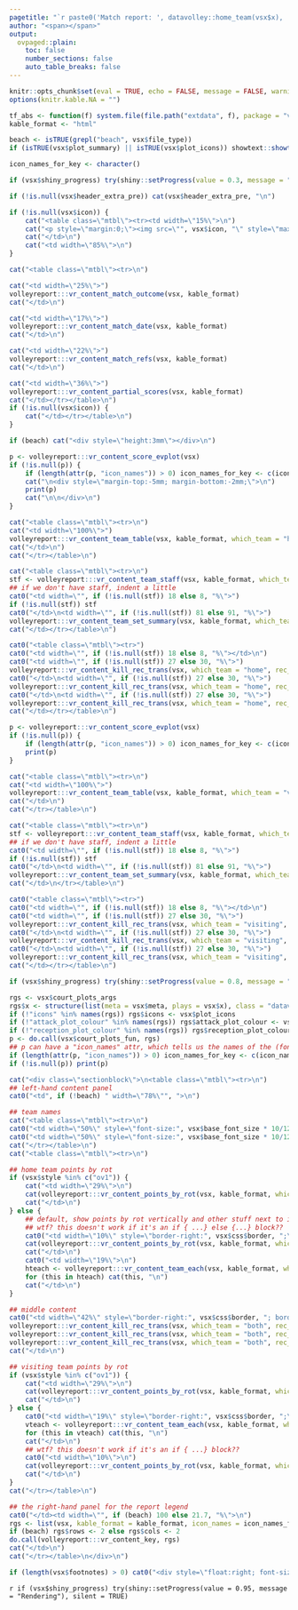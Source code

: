 ```yaml
---
pagetitle: "`r paste0('Match report: ', datavolley::home_team(vsx$x), ' vs ', datavolley::visiting_team(vsx$x))`"
author: "<span></span>"
output:
  ovpaged::plain:
    toc: false
    number_sections: false
    auto_table_breaks: false
---
```


```r
knitr::opts_chunk$set(eval = TRUE, echo = FALSE, message = FALSE, warning = FALSE, tidy = FALSE, cache = FALSE, include = TRUE, dpi = 175, fig.width = 12, fig.height = 8, fig.align = "center", results = "markup")
options(knitr.kable.NA = "")

tf_abs <- function(f) system.file(file.path("extdata", f), package = "volleyreport")
kable_format <- "html"

beach <- isTRUE(grepl("beach", vsx$file_type))
if (isTRUE(vsx$plot_summary) || isTRUE(vsx$plot_icons)) showtext::showtext_opts(dpi = 175 * 2.2) ## not sure why this multiplier is needed

icon_names_for_key <- character()

```

<style>
:root {
--pagedjs-margin-top: 2mm !important;
--pagedjs-margin-bottom: 2mm !important;
}
.wcol { padding-left: 2px; padding-right: 2px; }
.widetable { width: 100%; }
thead > tr { border: `r vsx$css$border` }
.mtbl { width: 100%; }
.mtbl > tbody > tr { background: #fff; }
.mtbl td, .mtbl th { vertical-align: top; padding: 2px; }
</style>


```r
if (vsx$shiny_progress) try(shiny::setProgress(value = 0.3, message = "Generating header"), silent = TRUE)
```

```r

if (!is.null(vsx$header_extra_pre)) cat(vsx$header_extra_pre, "\n")

if (!is.null(vsx$icon)) {
    cat("<table class=\"mtbl\"><tr><td width=\"15%\">\n")
    cat("<p style=\"margin:0;\"><img src=\"", vsx$icon, "\" style=\"max-width:90%; max-height:18mm;\" /></p>\n", sep = "")
    cat("</td>\n")
    cat("<td width=\"85%\">\n")
}

cat("<table class=\"mtbl\"><tr>\n")

cat("<td width=\"25%\">")
volleyreport:::vr_content_match_outcome(vsx, kable_format)
cat("</td>\n")

cat("<td width=\"17%\">")
volleyreport:::vr_content_match_date(vsx, kable_format)
cat("</td>\n")

cat("<td width=\"22%\">")
volleyreport:::vr_content_match_refs(vsx, kable_format)
cat("</td>\n")

cat("<td width=\"36%\">")
volleyreport:::vr_content_partial_scores(vsx, kable_format)
cat("</td></tr></table>\n")
if (!is.null(vsx$icon)) {
    cat("</td></tr></table>\n")
}
```

```r
if (beach) cat("<div style=\"height:3mm\"></div>\n")

```

```r
p <- volleyreport:::vr_content_score_evplot(vsx)
if (!is.null(p)) {
    if (length(attr(p, "icon_names")) > 0) icon_names_for_key <- c(icon_names_for_key, attr(p, "icon_names"))
    cat("\n<div style=\"margin-top:-5mm; margin-bottom:-2mm;\">\n")
    print(p)
    cat("\n\n</div>\n")
}

```

```r
cat("<table class=\"mtbl\"><tr>\n")
cat("<td width=\"100%\">")
volleyreport:::vr_content_team_table(vsx, kable_format, which_team = "home")
cat("</td>\n")
cat("</tr></table>\n")

```

```r
cat("<table class=\"mtbl\"><tr>\n")
stf <- volleyreport:::vr_content_team_staff(vsx, kable_format, which_team = "home")
## if we don't have staff, indent a little
cat0("<td width=\"", if (!is.null(stf)) 18 else 8, "%\">")
if (!is.null(stf)) stf
cat0("</td>\n<td width=\"", if (!is.null(stf)) 81 else 91, "%\">")
volleyreport:::vr_content_team_set_summary(vsx, kable_format, which_team = "home")
cat("</td></tr></table>\n")

```

```r
cat0("<table class=\"mtbl\"><tr>")
cat0("<td width=\"", if (!is.null(stf)) 18 else 8, "%\"></td>\n")
cat0("<td width=\"", if (!is.null(stf)) 27 else 30, "%\">")
volleyreport:::vr_content_kill_rec_trans(vsx, which_team = "home", rec_trans = "rec", kable_format = kable_format, eval_codes = c("#", "+", "#+"), hdr = "1st attack after pos. reception (R+#)")
cat0("</td>\n<td width=\"", if (!is.null(stf)) 27 else 30, "%\">")
volleyreport:::vr_content_kill_rec_trans(vsx, which_team = "home", rec_trans = "rec", kable_format = kable_format, eval_codes = c("-", "!", "-/"), hdr = "1st attack after neg. reception (R-!)")
cat0("</td>\n<td width=\"", if (!is.null(stf)) 27 else 30, "%\">")
volleyreport:::vr_content_kill_rec_trans(vsx, which_team = "home", rec_trans = "trans", kable_format = kable_format, hdr = "Attack on dig")
cat("</td></tr></table>\n")

```

```r
p <- volleyreport:::vr_content_score_evplot(vsx)
if (!is.null(p)) {
    if (length(attr(p, "icon_names")) > 0) icon_names_for_key <- c(icon_names_for_key, attr(p, "icon_names"))
    print(p)
}

```

```r
cat("<table class=\"mtbl\"><tr>\n")
cat("<td width=\"100%\">")
volleyreport:::vr_content_team_table(vsx, kable_format, which_team = "visiting")
cat("</td>\n")
cat("</tr></table>\n")

```

```r
cat("<table class=\"mtbl\"><tr>\n")
stf <- volleyreport:::vr_content_team_staff(vsx, kable_format, which_team = "visiting")
## if we don't have staff, indent a little
cat0("<td width=\"", if (!is.null(stf)) 18 else 8, "%\">")
if (!is.null(stf)) stf
cat0("</td>\n<td width=\"", if (!is.null(stf)) 81 else 91, "%\">")
volleyreport:::vr_content_team_set_summary(vsx, kable_format, which_team = "visiting")
cat("</td>\n</tr></table>\n")

```

```r
cat0("<table class=\"mtbl\"><tr>")
cat0("<td width=\"", if (!is.null(stf)) 18 else 8, "%\"></td>\n")
cat0("<td width=\"", if (!is.null(stf)) 27 else 30, "%\">")
volleyreport:::vr_content_kill_rec_trans(vsx, which_team = "visiting", rec_trans = "rec", kable_format = kable_format, eval_codes = c("#", "+", "#+"), hdr = "1st attack after pos. reception (R+#)")
cat0("</td>\n<td width=\"", if (!is.null(stf)) 27 else 30, "%\">")
volleyreport:::vr_content_kill_rec_trans(vsx, which_team = "visiting", rec_trans = "rec", kable_format = kable_format, eval_codes = c("-", "!", "-/"), hdr = "1st attack after neg. reception (R-!)")
cat0("</td>\n<td width=\"", if (!is.null(stf)) 27 else 30, "%\">")
volleyreport:::vr_content_kill_rec_trans(vsx, which_team = "visiting", rec_trans = "trans", kable_format = kable_format, hdr = "Attack on dig")
cat("</td></tr></table>\n")

```

```r
if (vsx$shiny_progress) try(shiny::setProgress(value = 0.8, message = "Generating footer"), silent = TRUE)
```

```r
rgs <- vsx$court_plots_args
rgs$x <- structure(list(meta = vsx$meta, plays = vsx$x), class = "datavolley")
if (!"icons" %in% names(rgs)) rgs$icons <- vsx$plot_icons
if (!"attack_plot_colour" %in% names(rgs)) rgs$attack_plot_colour <- vsx$css$header_background
if (!"reception_plot_colour" %in% names(rgs)) rgs$reception_plot_colour <- vsx$css$header_background
p <- do.call(vsx$court_plots_fun, rgs)
## p can have a "icon_names" attr, which tells us the names of the (fontawesome) icons that were used in the plots
if (length(attr(p, "icon_names")) > 0) icon_names_for_key <- c(icon_names_for_key, attr(p, "icon_names"))
if (!is.null(p)) print(p)

```

```r
cat("<div class=\"sectionblock\">\n<table class=\"mtbl\"><tr>\n")
## left-hand content panel
cat0("<td", if (!beach) " width=\"78%\"", ">\n")
```

```r
## team names
cat("<table class=\"mtbl\"><tr>\n")
cat0("<td width=\"50%\" style=\"font-size:", vsx$base_font_size * 10/12, "px; font-weight:bold; text-align:center; border-left:", vsx$css$border, "; border-top:", vsx$css$border, ";\">", vsx$meta$teams$team[1], "</td>\n")
cat0("<td width=\"50%\" style=\"font-size:", vsx$base_font_size * 10/12, "px; font-weight:bold; text-align:center; border-left:", vsx$css$border, "; border-top:", vsx$css$border, "; border-right:", vsx$css$border, ";\">", vsx$meta$teams$team[2], "</td>\n")
cat("</tr></table>\n")
cat("<table class=\"mtbl\"><tr>\n")
```

```r
## home team points by rot
if (vsx$style %in% c("ov1")) {
    cat("<td width=\"29%\">\n")
    cat(volleyreport:::vr_content_points_by_rot(vsx, kable_format, which_team = "home"))
    cat("</td>\n")
} else {
    ## default, show points by rot vertically and other stuff next to it
    ## wtf? this doesn't work if it's an if { ...} else {...} block??
    cat0("<td width=\"10%\" style=\"border-right:", vsx$css$border, ";\">\n")
    cat(volleyreport:::vr_content_points_by_rot(vsx, kable_format, which_team = "home"))
    cat("</td>\n")
    cat0("<td width=\"19%\">\n")
    hteach <- volleyreport:::vr_content_team_each(vsx, kable_format, which_team = "home")
    for (this in hteach) cat(this, "\n")
    cat("</td>\n")
}
```

```r
## middle content
cat0("<td width=\"42%\" style=\"border-right:", vsx$css$border, "; border-left:", vsx$css$border, ";\">\n")
volleyreport:::vr_content_kill_rec_trans(vsx, which_team = "both", rec_trans = "rec", kable_format = kable_format, eval_codes = c("#", "+", "#+"), hdr = "1st attack after pos. reception (R+#)")
volleyreport:::vr_content_kill_rec_trans(vsx, which_team = "both", rec_trans = "rec", kable_format = kable_format, eval_codes = c("-", "!", "-/"), hdr = "1st attack after neg. reception (R-!)")
volleyreport:::vr_content_kill_rec_trans(vsx, which_team = "both", rec_trans = "trans", kable_format = kable_format, hdr = "Attack on dig")
cat("</td>\n")
```

```r
## visiting team points by rot
if (vsx$style %in% c("ov1")) {
    cat("<td width=\"29%\">\n")
    cat(volleyreport:::vr_content_points_by_rot(vsx, kable_format, which_team = "visiting"))
    cat("</td>\n")
} else {
    cat0("<td width=\"19%\" style=\"border-right:", vsx$css$border, ";\">\n")
    vteach <- volleyreport:::vr_content_team_each(vsx, kable_format, which_team = "visiting")
    for (this in vteach) cat(this, "\n")
    cat("</td>\n")
    ## wtf? this doesn't work if it's an if { ...} block??
    cat0("<td width=\"10%\">\n")
    cat(volleyreport:::vr_content_points_by_rot(vsx, kable_format, which_team = "visiting"))
    cat("</td>\n")
}
cat("</tr></table>\n")
```

```r
## the right-hand panel for the report legend
cat0("</td><td width=\"", if (beach) 100 else 21.7, "%\">\n")
rgs <- list(vsx, kable_format = kable_format, icon_names = icon_names_for_key)
if (beach) rgs$rows <- 2 else rgs$cols <- 2
do.call(volleyreport:::vr_content_key, rgs)
cat("</td>\n")
cat("</tr></table>\n</div>\n")
```

```r
if (length(vsx$footnotes) > 0) cat0("<div style=\"float:right; font-size:", vsx$base_font_size * 8/12, "px;\">", paste(footnotes, collapse = " "), "</p>")
```

`r if (vsx$shiny_progress) try(shiny::setProgress(value = 0.95, message = "Rendering"), silent = TRUE)`

